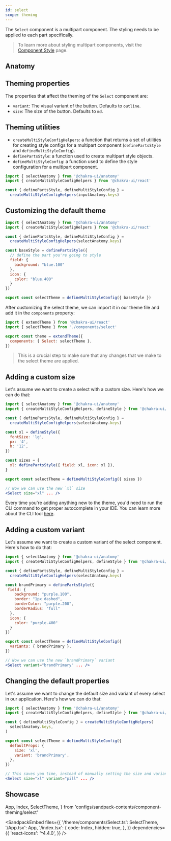 ```yaml
---
id: select
scope: theming
---
```


The `Select` component is a multipart component. The styling needs to be applied
to each part specifically.

> To learn more about styling multipart components, visit the
> [Component Style](/docs/styled-system/component-style#styling-multipart-components)
> page.

## Anatomy

## Theming properties

The properties that affect the theming of the `Select` component are:

- `variant`: The visual variant of the button. Defaults to `outline`.
- `size`: The size of the button. Defaults to `md`.

## Theming utilities

- `createMultiStyleConfigHelpers`: a function that returns a set of utilities
  for creating style configs for a multipart component (`definePartsStyle` and
  `defineMultiStyleConfig`).
- `definePartsStyle`: a function used to create multipart style objects.
- `defineMultiStyleConfig`: a function used to define the style configuration
  for a multipart component.

```jsx live=false
import { selectAnatomy } from '@chakra-ui/anatomy'
import { createMultiStyleConfigHelpers } from '@chakra-ui/react'

const { definePartsStyle, defineMultiStyleConfig } =
  createMultiStyleConfigHelpers(inputAnatomy.keys)
```

## Customizing the default theme

```jsx live=false
import { selectAnatomy } from '@chakra-ui/anatomy'
import { createMultiStyleConfigHelpers } from '@chakra-ui/react'

const { definePartsStyle, defineMultiStyleConfig } =
  createMultiStyleConfigHelpers(selectAnatomy.keys)

const baseStyle = definePartsStyle({
  // define the part you're going to style
  field: {
    background: "blue.100"
  },
  icon: {
    color: "blue.400"
  }
})

export const selectTheme = defineMultiStyleConfig({ baseStyle })
```

After customizing the select theme, we can import it in our theme file and add it
in the `components` property:

```jsx live=false
import { extendTheme } from '@chakra-ui/react'
import { selectTheme } from './components/select'

export const theme = extendTheme({
  components: { Select: selectTheme },
})
```

> This is a crucial step to make sure that any changes that we make to the select
> theme are applied.

## Adding a custom size

Let's assume we want to create a select with a custom size. Here's how we can do
that:

```jsx live=false
import { selectAnatomy } from '@chakra-ui/anatomy'
import { createMultiStyleConfigHelpers, defineStyle } from '@chakra-ui/react'

const { definePartsStyle, defineMultiStyleConfig } =
  createMultiStyleConfigHelpers(selectAnatomy.keys)

const xl = defineStyle({
  fontSize: 'lg',
  px: '4',
  h: '12',
})

const sizes = {
  xl: definePartsStyle({ field: xl, icon: xl }),
}

export const selectTheme = defineMultiStyleConfig({ sizes })

// Now we can use the new `xl` size
<Select size="xl" ... />
```

Every time you're adding anything new to the theme, you'd need to run the CLI
command to get proper autocomplete in your IDE. You can learn more about the CLI
tool [here](/docs/styled-system/cli).

## Adding a custom variant

Let's assume we want to create a custom variant of the select component. 
Here's how to do that:

```jsx live=false
import { selectAnatomy } from '@chakra-ui/anatomy'
import { createMultiStyleConfigHelpers, defineStyle } from '@chakra-ui/react'

const { definePartsStyle, defineMultiStyleConfig } =
  createMultiStyleConfigHelpers(selectAnatomy.keys)

const brandPrimary = definePartsStyle({
 field: {
    background: "purple.100",
    border: "1px dashed",
    borderColor: "purple.200",
    borderRadius: "full"
  },
  icon: {
    color: "purple.400"
  }
})

export const selectTheme = defineMultiStyleConfig({
  variants: { brandPrimary },
})

// Now we can use the new `brandPrimary` variant
<Select variant="brandPrimary" ... />
```

## Changing the default properties

Let's assume we want to change the default size and variant of every select in
our application. Here's how we can do that:

```jsx live=false
import { selectAnatomy } from '@chakra-ui/anatomy'
import { createMultiStyleConfigHelpers, defineStyle } from '@chakra-ui/react'

const { defineMultiStyleConfig } = createMultiStyleConfigHelpers(
  selectAnatomy.keys,
)

export const selectTheme = defineMultiStyleConfig({
  defaultProps: {
    size: 'xl',
    variant: 'brandPrimary',
  },
})

// This saves you time, instead of manually setting the size and variant every time you use a select:
<Select size="xl" variant="pill" ... />
```

## Showcase

  App,
  Index,
  SelectTheme,
} from 'configs/sandpack-contents/component-theming/select'

<SandpackEmbed
  files={{
    '/theme/components/Select.ts': SelectTheme,
    '/App.tsx': App,
    '/index.tsx': {
      code: Index,
      hidden: true,
    },
  }}
  dependencies={{
    'react-icons': '^4.4.0',
  }}
/>
